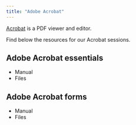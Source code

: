 ```yaml
---
title: "Adobe Acrobat"
---
```


[Acrobat](https://my.uq.edu.au/information-and-services/information-technology/software-and-web-apps/uq-software-catalogue/adobe-software) is a PDF viewer and editor.

Find below the resources for our Acrobat sessions.

## Adobe Acrobat essentials

* Manual
* Files

## Adobe Acrobat forms

* Manual
* Files